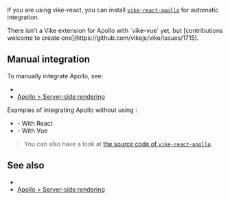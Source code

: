 
<CommunityNote url="https://www.apollographql.com" />

If you are using <Link href="/vike-react">vike-react</Link>, you can install [`vike-react-apollo`](https://github.com/vikejs/vike-react/tree/main/packages/vike-react-apollo) for automatic integration.

<Contribution>
There isn't a <Link href="/extensions">Vike extension</Link> for Apollo with `vike-vue` yet, but [contributions welcome to create one](https://github.com/vikejs/vike/issues/1715).
</Contribution>

## Manual integration

To manually integrate Apollo, see:
- <Link href="/integration#data-fetching" />
- [Apollo > Server-side rendering](https://www.apollographql.com/docs/react/performance/server-side-rendering/)

Examples of integrating Apollo without using <UiFrameworkExtension name />:

- <Example timestamp="2024.07" repo="brillout/vike-apollo-react" /> - With React
- <Example timestamp="2024.07" repo="brillout/vike-apollo-vue" /> - With Vue

> You can also have a look at [the source code of `vike-react-apollo`](https://github.com/vikejs/vike-react/tree/main/packages/vike-react-apollo).

## See also

- <Link href="/integration#data-fetching" />
- [Apollo > Server-side rendering](https://www.apollographql.com/docs/react/performance/server-side-rendering/)